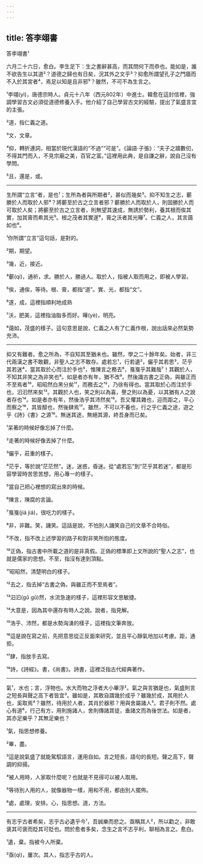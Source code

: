 ```yaml
---
---
---
```

title: 答李翊書
---




答李翊書¹

六月二十六日，愈白。李生足下：生之書辭甚高，而其問何下而恭也。能如是，誰不欲告生以其道²？道德之歸也有日矣，況其外之文乎³？抑愈所謂望孔子之門牆而不入於其宮者⁴，焉足以知是且非邪⁵？雖然，不可不為生言之。

¹李翊(yì)，唐德宗時人。貞元十八年（西元802年）中進士。韓愈在這封信裡，強調學習古文必須從道德修養入手。他介紹了自己學習古文的經驗，提出了氣盛言宜的主張。

²道，指仁義之道。

³文，文章。

⁴抑，轉折連詞，相當於現代漢語的“不過”“可是”。《論語·子張》：“夫子之牆數仞，不得其門而入，不見宗廟之美，百官之富。”這裡用此典，是自謙之辭，說自己沒有學問。

⁵且，還是，或。



--------------------

生所謂“立言”者，是也¹；生所為者與所期者²，甚似而幾矣³。抑不知生之志，蘄勝於人而取於人邪⁴？將蘄至於古之立言者邪？蘄勝於人而取於人，則固勝於人而可取於人矣；將蘄至於古之立言者，則無望其速成，無誘於勢利，養其根而俟其實，加其膏而希其光⁵。根之茂者其實遂⁶，膏之沃者其光曄⁷。仁義之人，其言藹如也⁸。

¹你所謂“立言”這句話，是對的。

²期，期望。

³幾，近，接近。

⁴蘄(qí)，通祈，求。勝於人，勝過人。取於人，指被人取而用之，即被人學習。

⁵俟，通俟，等待。根、膏，都指“道”。實、光，都指“文”。

⁶遂，成，這裡指順利地成熟

⁷沃，肥美，這裡指油脂多而好。曄(yè)，明亮。

⁸藹如，茂盛的樣子。這句意思是說，仁義之人有了仁義作根，說出話來必然氣勢充沛。



--------------------

抑又有難者。愈之所為，不自知其至猶未也。雖然，學之二十餘年矣。始者，非三代兩漢之書不敢觀，非聖人之志不敢存。處若忘¹，行若遺²，儼乎其若思³，茫乎其若迷⁴，當其取於心而注於手也⁵，惟陳言之務去⁶，戛戛乎其難哉⁷！其觀於人，不知其非笑之為非笑也⁸。如是者亦有年，猶不改⁹。然後識古書之正偽，與雖正而不至焉者¹⁰，昭昭然白黑分矣¹¹，而務去之¹²，乃徐有得也。當其取於心而注於手也，汩汩然來矣¹³。其觀於人也，笑之則以為喜，譽之則以為憂，以其猶有人之說者存也¹⁴。如是者亦有年，然後浩乎其沛然矣¹⁵。吾又懼其雜也，迎而距之，平心而察之¹⁶，其皆醇也，然後肆焉¹⁷。雖然，不可以不養也，行之乎仁義之途，遊之乎《詩》《書》之源¹⁸。無迷其途，無絕其源，終吾身而已矣。

¹呆著的時候好像忘掉了什麼。

²走著的時候好像丟掉了什麼。

³儼乎，莊重的樣子。

⁴茫乎，等於說“茫茫然”。迷，迷惑，昏迷。從“處若忘”到“茫乎其若迷”，都是形容學習時苦思苦想，用心專一的樣子。

⁵當自己把心裡想的寫出來的時候。

⁶陳言，陳腐的言論。

⁷戛戛(jiá jiá)，很吃力的樣子。

⁸非，非難。笑，譏笑。這話是說，不怕別人譏笑自己的文章不合時俗。

⁹不改，指不改上述學習的路子和對非笑所抱的態度。

¹⁰正偽，指古書中所載之道的是非真假。正偽的標準即上文所說的“聖人之志”，也就是儒家的思想。不至，指沒有達到頂點。

¹¹昭昭然，清楚明白的樣子。

¹²去之，指去掉“古書之偽，與雖正而不至焉者”。

¹³汩汩(gǔ gǔ)然，水流急速的樣子，這裡形容文思敏捷。

¹⁴大意是，因為其中還存有時人之說。說者，指見解。

¹⁵浩乎、沛然，都是水勢洶湧的樣子，這裡指文筆奔放。

¹⁶這是說在寫之前，先把意思從正反面來研究，並且平心靜氣地加以考慮。距，通拒。

¹⁷肆，指放手去寫。

¹⁸詩，《詩經》。書，《尚書》。詩書，這裡泛指古代經典著作。



--------------------

氣¹，水也；言，浮物也。水大而物之浮者大小畢浮²。氣之與言猶是也，氣盛則言之短長與聲之高下者皆宜³。雖如是，其敢自謂幾於成乎？雖幾於成，其用於人也，奚取焉⁴？雖然，待用於人者，其肖於器邪？用與舍屬諸人⁵。君子則不然。處心有道⁶，行己有方，用則施諸人，舍則傳諸其徒，垂諸文而為後世法。如是者，其亦足樂乎？其無足樂也？

¹氣，指思想修養。

²畢，盡。

³這是說氣盛了就能駕馭語言，運用自如。言之短長，語句的長短。聲之高下，聲調的抑揚。

⁴被人用時，人家取什麼呢？也就是不見得可以被人取用。

⁵等待別人用的人，就像器物一樣，用和不用，都由別人擺佈。

⁶處，處理，安排。心，指思想。道，方法。



--------------------

有志乎古者希矣，志乎古必遺乎今¹，吾誠樂而悲之。亟稱其人²，所以勸之，非敢褒其可褒而貶其可貶也。問於愈者多矣，念生之言不志乎利，聊相為言之。愈白。

¹遺，棄。指被今人所棄。

²亟(qì)，屢次。其人，指志乎古的人。